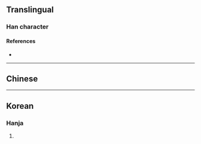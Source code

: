 {{character info}}
==Translingual==

===Han character===
{{Han char|rn=5|rad=乙|as=10|sn=11|four=|canj=KNMBK|ids=⿺九耎}}

====References====
* {{Han ref|kx=0084.310|dkj=00208|hdz=42813.010|uh=3421|ud=13345}}

----

==Chinese==
{{zh-see|懦|v}}

----

==Korean==

===Hanja===
{{ko-hanja|나약하다|나약할|유}}

# {{rfdef|ko|sort=乙10}}